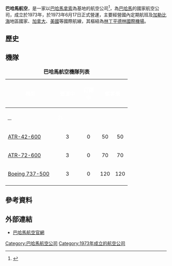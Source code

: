 {{noteTA
|1=zh-cn:林丁平德林国际机场; zh-tw:林丁平德林國際機場
|2=zh-cn:拿骚;zh-tw:拿索
}}
{{Expand|time=2016-09-03T12:21:24+00:00}}
{{Airline infobox
|airline = 巴哈馬航空<br>Bahamasair
|image = Bahamasair Boeing 737-500 C6-BFC (15203913143).jpg
|image_size= 
|fleet_size = 8
|destinations = 32
|IATA = UP<ref>[http://www.iata.org/publications/Pages/code-search.aspx IATA - Airline and Airport Code Search]</ref>
|ICAO = BHS
|callsign = BAHAMAS
|parent = 
|founded = 1973年
|commenced= 1973年6月17日
|headquarters = [[拿索_(巴哈馬)|拿索]]
|key_people = 
|hubs = [[林丁平德林國際機場|林丁平德林國際機場]]
|focus_cities = 
|frequent_flyer = 
|lounge = 
|alliance = 
|website = http://www.bahamasair.com/
}}
'''巴哈馬航空'''，是一家以[[巴哈馬|巴哈馬]][[拿索_(巴哈馬)|拿索]]為基地的航空公司<ref>{{Cite web |url=https://en.wikipedia.org/wiki/Flight_International |title=Flight International |access-date=2016-09-03 |archive-date=2017-10-10 |archive-url=https://web.archive.org/web/20171010054235/https://en.wikipedia.org/wiki/Flight_International |dead-url=no }}</ref>，為[[巴哈馬|巴哈馬]]的國家航空公司，成立於1973年，於1973年6月17日正式營運，主要經營國內定期航班及[[加勒比海|加勒比海]]地區國家、[[加拿大|加拿大]]、[[美國|美國]]等國際航線，其樞紐為[[林丁平德林國際機場|林丁平德林國際機場]]。
==歷史==
==機隊==
<center>
{| class="toccolours" border="1" cellpadding="5" style="border-collapse:collapse;text-align:center"
|+ '''巴哈馬航空機隊列表'''
|- style="background:#2E9AFE;"
! rowspan="2" style="width:140px;" | <span style="color:white;">機型
! rowspan="2" style="width:60px;" | <span style="color:white;">營運中
! rowspan="2" style="width:40px;" | <span style="color:white;">訂購中
! colspan="2" class="unsortable" | <span style="color:white;">載客量
! rowspan="2" style="width:200px;" |<span style="color:white;">附註
|- style="background:#2E9AFE;"
! style="width:25px;" | <abbr title="Economy"><span style="color:white;">Y</abbr>
! style="width:25px;" | <span style="color:white;">共
|-
|[[ATR_42|ATR-42-600]]
|<center>3
|<center>0
|<center>50
|<center>50
|
|-
|[[ATR_72|ATR-72-600]]
|<center>3
|<center>0
|<center>70
|<center>70
|
|-
|[[波音737经典型|Boeing 737-500]]
|<center>3
|<center>0
|<center>120
|<center>120
|
|-
|}
</center>

==參考資料==
{{reflist}}
==外部連結==
* [http://bahamasair.com/ 巴哈馬航空官網] {{Wayback|url=http://bahamasair.com/ |date=20210221071202 }}
[[Category:巴哈馬航空公司|Category:巴哈馬航空公司]]
[[Category:1973年成立的航空公司|Category:1973年成立的航空公司]]